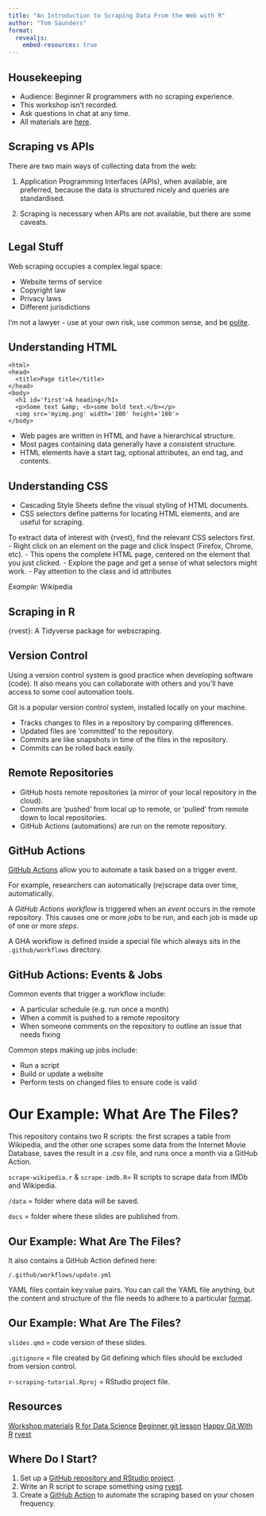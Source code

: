 ```yaml
---
title: "An Introduction to Scraping Data From the Web with R"
author: "Tom Saunders"
format:
  revealjs:
    embed-resources: true
---
```


## Housekeeping

- Audience: Beginner R programmers with no scraping experience.
- This workshop isn't recorded.
- Ask questions in chat at any time.
- All materials are [here](https://github.com/tesaunders/r-scraping-tutorial).

## Scraping vs APIs

There are two main ways of collecting data from the web:

::: {.incremental}
1. Application Programming Interfaces (APIs), when available, are preferred, because the data is structured nicely and queries are standardised.
:::

::: {.incremental}
2. Scraping is necessary when APIs are not available, but there are some caveats.
:::

## Legal Stuff

Web scraping occupies a complex legal space:

::: {.incremental}
- Website terms of service
- Copyright law
- Privacy laws
- Different jurisdictions
:::

I'm not a lawyer - use at your own risk, use common sense, and be [polite](https://dmi3kno.github.io/polite/).

## Understanding HTML

```
<html>
<head>
  <title>Page title</title>
</head>
<body>
  <h1 id='first'>A heading</h1>
  <p>Some text &amp; <b>some bold text.</b></p>
  <img src='myimg.png' width='100' height='100'>
</body>
```
- Web pages are written in HTML and have a hierarchical structure.
- Most pages containing data generally have a consistent structure.
- HTML elements have a start tag, optional attributes, an end tag, and contents.

## Understanding CSS

- Cascading Style Sheets define the visual styling of HTML documents. 
- CSS selectors define patterns for locating HTML elements, and are useful for scraping.

To extract data of interest with {rvest}, find the relevant CSS selectors first.
- Right click on an element on the page and click Inspect (Firefox, Chrome, etc). 
- This opens the complete HTML page, centered on the element that you just clicked. 
- Explore the page and get a sense of what selectors might work. 
- Pay attention to the class and id attributes

*Example*: Wikipedia

## Scraping in R

{rvest}: A Tidyverse package for webscraping.

## Version Control

Using a version control system is good practice when developing software (code). It also means you can collaborate with others and you'll have access to some cool automation tools.

Git is a popular version control system, installed locally on your machine.

- Tracks changes to files in a repository by comparing differences.
- Updated files are 'committed' to the repository.
- Commits are like snapshots in time of the files in the repository.
- Commits can be rolled back easily.

## Remote Repositories

- GitHub hosts remote repositories (a mirror of your local repository in the cloud).
- Commits are 'pushed' from local up to remote, or 'pulled' from remote down to local repositories.
- GitHub Actions (automations) are run on the remote repository.

## GitHub Actions

[GitHub Actions](https://docs.github.com/en/actions/about-github-actions/understanding-github-actions) allow you to automate a task based on a trigger event.

For example, researchers can automatically (re)scrape data over time, automatically.

A *GitHub Actions workflow* is triggered when an *event* occurs in the remote repository. This causes one or more *jobs* to be run, and each job is made up of one or more *steps*.

A GHA workflow is defined inside a special file which always sits in the `.github/workflows` directory. 

## GitHub Actions: Events & Jobs

Common events that trigger a workflow include:

- A particular schedule (e.g. run once a month)
- When a commit is pushed to a remote repository
- When someone comments on the repository to outline an issue that needs fixing

Common steps making up jobs include:

- Run a script
- Build or update a website
- Perform tests on changed files to ensure code is valid

# Our Example: What Are The Files?

This repository contains two R scripts: the first scrapes a table from Wikipedia, and the other one scrapes some data from the Internet Movie Database, saves the result in a .csv file, and runs once a month via a GitHub Action.

`scrape-wikipedia.r` & `scrape-imdb.R`= R scripts to scrape data from IMDb and Wikipedia.

`/data` = folder where data will be saved.

`docs` = folder where these slides are published from.

## Our Example: What Are The Files?

It also contains a GitHub Action defined here:

`/.github/workflows/update.yml`

YAML files contain key:value pairs. You can call the YAML file anything, but the content and structure of the file needs to adhere to a particular [format](https://docs.github.com/en/actions/writing-workflows/workflow-syntax-for-github-actions). 

## Our Example: What Are The Files?

`slides.qmd` = code version of these slides.

`.gitignore` = file created by Git defining which files should be excluded from version control.

`r-scraping-tutorial.Rproj` = RStudio project file.

## Resources

[Workshop materials](https://github.com/tesaunders/r-scraping-tutorial)
[R for Data Science](https://r4ds.hadley.nz/webscraping.html)
[Beginner git lesson](https://uoa-eresearch.github.io/git-novice/) 
[Happy Git With R](https://happygitwithr.com/)
[rvest](https://rvest.tidyverse.org/)


## Where Do I Start?

1. Set up a [GitHub repository and RStudio project](https://happygitwithr.com/new-github-first).
1. Write an R script to scrape something using [rvest](https://rvest.tidyverse.org/).
1. Create a [GitHub Action](https://rfortherestofus.com/2023/05/github-actions) to automate the scraping based on your chosen frequency.









